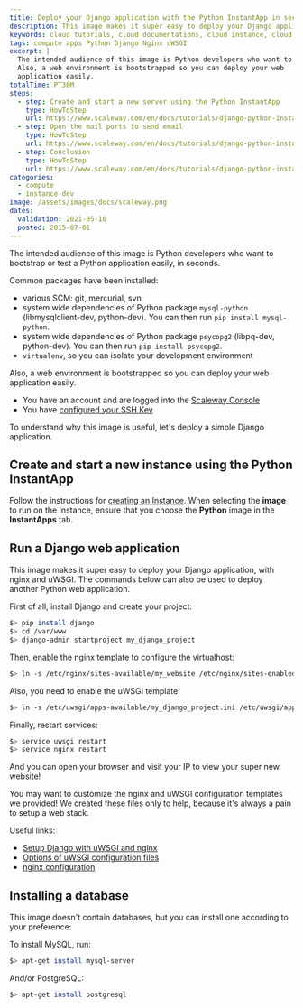 ```yaml
---
title: Deploy your Django application with the Python InstantApp in seconds
description: This image makes it super easy to deploy your Django application, with nginx and uWSGI.
keywords: cloud tutorials, cloud documentations, cloud instance, cloud hosting, ubuntu server, debian server, linux server, Object Storage, S3, IAAS, baremetal, scalability, ARM, physical server, dedicated server, physicalization
tags: compute apps Python Django Nginx uWSGI
excerpt: |
  The intended audience of this image is Python developers who want to bootstrap or test a Python application easily, in seconds.
  Also, a web environment is bootstrapped so you can deploy your web
  application easily.
totalTime: PT30M
steps:
  - step: Create and start a new server using the Python InstantApp
    type: HowToStep
    url: https://www.scaleway.com/en/docs/tutorials/django-python-instant-apps/#-Create-and-start-a-new-instance-using-the-Python-InstantApp
  - step: Open the mail ports to send email
    type: HowToStep
    url: https://www.scaleway.com/en/docs/tutorials/django-python-instant-apps/#-Run-a-Django-web-application
  - step: Conclusion
    type: HowToStep
    url: https://www.scaleway.com/en/docs/tutorials/django-python-instant-apps/#-Conclusion
categories:
  - compute
  - instance-dev
image: /assets/images/docs/scaleway.png
dates:
  validation: 2021-05-10
  posted: 2015-07-01
---
```


The intended audience of this image is Python developers who want to bootstrap or test a Python application easily, in seconds.

Common packages have been installed:

- various SCM: git, mercurial, svn
- system wide dependencies of Python package `mysql-python`
  (libmysqlclient-dev, python-dev). You can then run `pip install mysql-python`.
- system wide dependencies of Python package `psycopg2` (libpq-dev,
  python-dev). You can then run `pip install psycopg2`.
- `virtualenv`, so you can isolate your development environment

Also, a web environment is bootstrapped so you can deploy your web
application easily.

<Message type ="requirement">

- You have an account and are logged into the [Scaleway Console](https://console.scaleway.com)
- You have [configured your SSH Key](/console/my-project/how-to/create-ssh-key)

</Message>

To understand why this image is useful, let's deploy a simple Django application.

## Create and start a new instance using the Python InstantApp

Follow the instructions for [creating an Instance](/compute/instances/how-to/create-an-instance). When selecting the **image** to run on the Instance, ensure that you choose the **Python** image in the **InstantApps** tab.

## Run a Django web application

This image makes it super easy to deploy your Django application, with nginx
and uWSGI. The commands below can also be used to deploy another Python web
application.

First of all, install Django and create your project:

```bash
$> pip install django
$> cd /var/www
$> django-admin startproject my_django_project
```

Then, enable the nginx template to configure the virtualhost:

```bash
$> ln -s /etc/nginx/sites-available/my_website /etc/nginx/sites-enabled/
```

Also, you need to enable the uWSGI template:

```bash
$> ln -s /etc/uwsgi/apps-available/my_django_project.ini /etc/uwsgi/apps-enabled/
```

Finally, restart services:

```bash
$> service uwsgi restart
$> service nginx restart
```

And you can open your browser and visit your IP to view your super new website!

<Message type = "important">

You may want to customize the nginx and uWSGI configuration templates we provided! We created these files only to help, because it's always a pain to setup a web stack.

</Message>

Useful links:

- [Setup Django with uWSGI and nginx](http://uwsgi-docs.readthedocs.org/en/latest/tutorials/Django_and_nginx.html)
- [Options of uWSGI configuration files](http://uwsgi-docs.readthedocs.org/en/latest/Options.html)
- [nginx configuration](http://wiki.nginx.org/Configuration)

## Installing a database

This image doesn't contain databases, but you can install one according to your preference:

To install MySQL, run:

```bash
$> apt-get install mysql-server
```

And/or PostgreSQL:

```bash
$> apt-get install postgresql
```